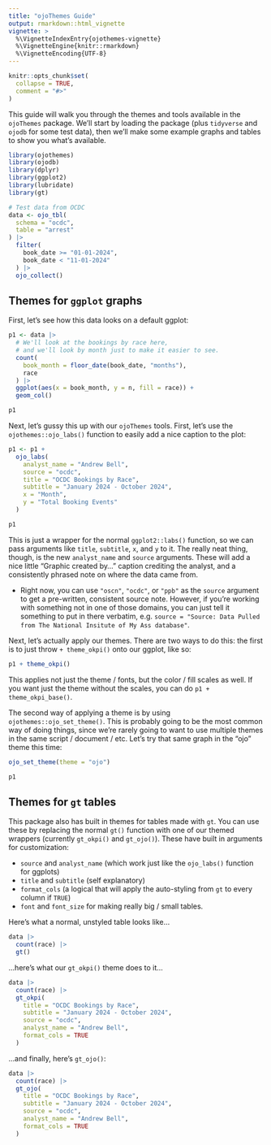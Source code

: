 ```yaml
---
title: "ojoThemes Guide"
output: rmarkdown::html_vignette
vignette: >
  %\VignetteIndexEntry{ojothemes-vignette}
  %\VignetteEngine{knitr::rmarkdown}
  %\VignetteEncoding{UTF-8}
---
```


```r
knitr::opts_chunk$set(
  collapse = TRUE,
  comment = "#>"
)
```

This guide will walk you through the themes and tools available in the `ojoThemes` package. We'll start by loading the package (plus `tidyverse` and `ojodb` for some test data), then we'll make some example graphs and tables to show you what's available.

```r
library(ojothemes)
library(ojodb)
library(dplyr)
library(ggplot2)
library(lubridate)
library(gt)

# Test data from OCDC
data <- ojo_tbl(
  schema = "ocdc",
  table = "arrest"
) |>
  filter(
    book_date >= "01-01-2024",
    book_date < "11-01-2024"
  ) |>
  ojo_collect()
```
## Themes for `ggplot` graphs

First, let's see how this data looks on a default ggplot:

```r
p1 <- data |>
  # We'll look at the bookings by race here,
  # and we'll look by month just to make it easier to see.
  count(
    book_month = floor_date(book_date, "months"),
    race
  ) |>
  ggplot(aes(x = book_month, y = n, fill = race)) +
  geom_col()

p1
```

Next, let's gussy this up with our `ojoThemes` tools. First, let's use the `ojothemes::ojo_labs()` function to easily add a nice caption to the plot:

```r
p1 <- p1 +
  ojo_labs(
    analyst_name = "Andrew Bell",
    source = "ocdc",
    title = "OCDC Bookings by Race",
    subtitle = "January 2024 - October 2024",
    x = "Month",
    y = "Total Booking Events"
  )

p1
```

This is just a wrapper for the normal `ggplot2::labs()` function, so we can pass arguments like `title`, `subtitle`, `x`, and `y` to it. The really neat thing, though, is the new `analyst_name` and `source` arguments. These will add a nice little "Graphic created by..." caption crediting the analyst, and a consistently phrased note on where the data came from.

  * Right now, you can use `"oscn"`, `"ocdc"`, or `"ppb"` as the `source` argument to get a pre-written, consistent source note. However, if you're working with something not in one of those domains, you can just tell it something to put in there verbatim, e.g. `source = "Source: Data Pulled from The National Insitute of My Ass database"`.

Next, let's actually apply our themes. There are two ways to do this: the first is to just throw `+ theme_okpi()` onto our ggplot, like so:

```r
p1 + theme_okpi()
```

This applies not just the theme / fonts, but the color / fill scales as well. If you want just the theme without the scales, you can do `p1 + theme_okpi_base()`.

The second way of applying a theme is by using `ojothemes::ojo_set_theme()`. This is probably going to be the most common way of doing things, since we're rarely going to want to use multiple themes in the same script / document / etc. Let's try that same graph in the "ojo" theme this time:

```r
ojo_set_theme(theme = "ojo")

p1
```

## Themes for `gt` tables

This package also has built in themes for tables made with `gt`. You can use these by replacing the normal `gt()` function with one of our themed wrappers (currently `gt_okpi()` and `gt_ojo()`). These have built in arguments for customization:

  * `source` and `analyst_name` (which work just like the `ojo_labs()` function for ggplots)
  * `title` and `subtitle` (self explanatory)
  * `format_cols` (a logical that will apply the auto-styling from `gt` to every column if `TRUE`)
  * `font` and `font_size` for making really big / small tables.

Here's what a normal, unstyled table looks like...

```r
data |>
  count(race) |>
  gt()
```

...here's what our `gt_okpi()` theme does to it...

```r
data |>
  count(race) |>
  gt_okpi(
    title = "OCDC Bookings by Race",
    subtitle = "January 2024 - October 2024",
    source = "ocdc",
    analyst_name = "Andrew Bell",
    format_cols = TRUE
  )
```

...and finally, here's `gt_ojo()`:

```r
data |>
  count(race) |>
  gt_ojo(
    title = "OCDC Bookings by Race",
    subtitle = "January 2024 - October 2024",
    source = "ocdc",
    analyst_name = "Andrew Bell",
    format_cols = TRUE
  )
```
